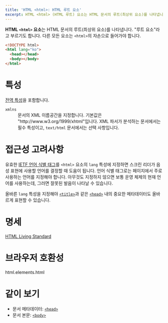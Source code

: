 ```yaml
---
title: 'HTML <html>: HTML 루트 요소'
excerpt: HTML <html> (HTML 루트) 요소는 HTML 문서의 루트(최상위 요소)를 나타냅니다. "루트 요소"라고 부르기도 합니다.
---
```


**HTML `<html>` 요소**는 HTML 문서의 루트(최상위 요소)를 나타냅니다. "루트 요소"라고 부르기도 합니다. 다른 모든 요소는 `<html>`의 자손으로 들어가야 합니다.

```html
<!DOCTYPE html>
<html lang="ko">
  <head></head>
  <body></body>
</html>
```

# 특성

[전역 특성](/docs/Web/HTML/Global_attributes)을 포함합니다.

<dl>
  <dt>
    <code>xmlns</code>
  </dt>
  <dd>
    문서의 XML 이름공간을 지정합니다. 기본값은 "http://www.w3.org/1999/xhtml"입니다. XML 파서가 분석하는 문서에서는 필수
    특성이고, <code>text/html</code> 문서에서는 선택 사항입니다.
  </dd>
</dl>

# 접근성 고려사항

유효한 [IETF 언어 식별 태그](https://www.ietf.org/rfc/bcp/bcp47.txt)를 `<html>` 요소의 `lang` 특성에 지정하면 스크린 리더가 음성 표현에 사용할 언어를 결정할 때 도움이 됩니다. 언어 식별 태그로는 페이지에서 주로 사용하는 언어를 지정해야 합니다. 아무것도 지정하지 않으면 보통 운영 체제의 현재 언어를 사용하는데, 그러면 잘못된 발음이 나타날 수 있습니다.

올바른 `lang` 특성을 지정해야 [`<title>`](./title)과 같은 [`<head>`](./head) 내의 중요한 메타데이터도 올바르게 표현할 수 있습니다.

# 명세

[HTML Living Standard](https://html.spec.whatwg.org/multipage/semantics.html#the-html-element)

# 브라우저 호환성

<BrowserCompat>html.elements.html</BrowserCompat>

# 같이 보기

- 문서 메타데이터: [`<head>`](./head)
- 문서 본문: [`<body>`](./body)
